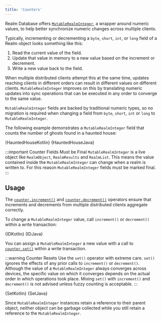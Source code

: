 ```yaml
---
title: 'Counters'
---
```



Realm Database offers [`MutableRealmInteger`](https://docs.mongodb.com/realm/sdk/java/api/io/realm/MutableRealmInteger/),
a wrapper around numeric values, to help better synchronize numeric
changes across multiple clients.

Typically, incrementing or decrementing a
`byte`, `short`, `int`, or `long` field of a Realm
object looks something like this:

1. Read the current value of the field.
1. Update that value in memory to a new value based on the increment or
   decrement.
1. Write a new value back to the field.

When multiple distributed clients attempt this at the same time,
updates reaching clients in different orders can
result in different values on different clients. `MutableRealmInteger`
improves on this by translating numeric updates into sync operations
that can be executed in any order to converge to the same value.

`MutableRealmInteger` fields are backed by traditional numeric types,
so no migration is required when changing a field from `byte`, `short`,
`int` or `long` to `MutableRealmInteger`.

The following example demonstrates a `MutableRealmInteger` field that
counts the number of ghosts found in a haunted house:

<Tabs groupId="java-sdk-languages">
    <TabItem value="kotlin" label="Kotlin">
        <CodeBlock language="kotlin">{HauntedHouseKotlin}</CodeBlock>
    </TabItem>
    <TabItem value="java" label="Java">
         <CodeBlock language="java">{HauntedHouseJava}</CodeBlock>
    </TabItem>
</Tabs>

:::important Counter Fields Must be Final
`MutableRealmInteger` is a live object like `RealmObject`,
`RealmResults` and `RealmList`. This means the value contained
inside the `MutableRealmInteger` can change when a realm is
written to. For this reason `MutableRealmInteger` fields must be
marked final.
:::

## Usage

The [`counter.increment()`](https://docs.mongodb.com/realm/sdk/java/api/io/realm/MutableRealmInteger/#increment)
and [`counter.decrement()`](https://docs.mongodb.com/realm/sdk/java/api/io/realm/MutableRealmInteger/#decrement)
operators ensure that increments and decrements from multiple distributed
clients aggregate correctly.

To change a `MutableRealmInteger` value, call `increment()` or
`decrement()` within a write transaction:

<Tabs groupId="java-sdk-languages">
    <TabItem value="kotlin" label="Kotlin">
        <CodeBlock language="kotlin">{IDKotlin}</CodeBlock>
    </TabItem>
    <TabItem value="java" label="Java">
         <CodeBlock language="java">{IDJava}</CodeBlock>
    </TabItem>
</Tabs>

You can assign a `MutableRealmInteger` a new value with a call to
[`counter.set()`](https://docs.mongodb.com/realm/sdk/java/api/io/realm/MutableRealmInteger/#set)
within a write transaction.

:::warning Counter Resets
Use the `set()` operator with extreme care. `set()` ignores
the effects of any prior calls to `increment()` or `decrement()`.
Although the value of a `MutableRealmInteger` always converges
across devices, the specific value on which it converges depends on
the actual order in which operations took place.
Mixing `set()` with `increment()` and `decrement()` is
not advised unless fuzzy counting is acceptable.
:::

<Tabs groupId="java-sdk-languages">
    <TabItem value="kotlin" label="Kotlin">
        <CodeBlock language="kotlin">{SetKotlin}</CodeBlock>
    </TabItem>
    <TabItem value="java" label="Java">
         <CodeBlock language="java">{SetJava}</CodeBlock>
    </TabItem>
</Tabs>

Since `MutableRealmInteger` instances retain a reference to their
parent object, neither object can be garbage collected while you still
retain a reference to the `MutableRealmInteger`.
